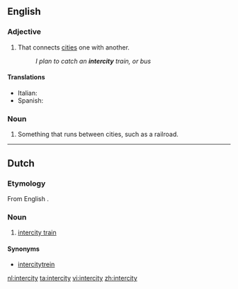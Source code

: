 ==English==

===Adjective===
{{en-adj|-}}

# That connects [[cities]] one with another.
#:''I plan to catch an '''intercity''' train, or bus''

====Translations====
*Italian: {{t-|it|interurbano}}
*Spanish: {{t-|es|interurbano}}

===Noun===
{{en-noun|intercities}}

# Something that runs between cities, such as a railroad.

----
==Dutch==
===Etymology===
From English {{term|intercity|lang=en}}.

===Noun===
{{nl-noun|c|intercity's|intercity'tje}}

# [[intercity train]]

====Synonyms====
* [[intercitytrein]]

[[nl:intercity]]
[[ta:intercity]]
[[vi:intercity]]
[[zh:intercity]]